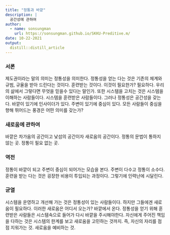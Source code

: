 ```yaml
---
title: "정통과 바깥"
description: |
  공간성에 관하여
author:
  - name: sonsungman
    url: https://sonsungman.github.io/SKKU-Preditive.m/
date: 10-22-2021
output:
  distill::distill_article
---
```


### 서론

제도권이라는 말의 의미는 정통성을 의미한다. 정통성을 얻는 다는 것은 기존의 체계와 규범, 규율을 받아 드린다는 것이다. 훈련받는 것이다. 이것이 필요한가? 필요하다. 우리의 삶에서 그렇다면 무엇을 믿을수 있다는 말인가. 또한 시스템을 고치는 것은 시스템을 이해하는 사람들이다. 시스템을 훈련받은 사람들이다. 그러나 정통성은 공간성을 갖는다. 바깥이 있기에 인사이더가 있다. 주변이 있기에 중심이 있다. 모든 사람들이 중심을 향해 뛰어드는 풍경은 어떤 의미를 갖는가? 

### 새로움에 관하여

바깥은 차가움의 공간이고 낯섬의 공간이자 새로움의 공간이다. 정통의 문법이 통하지 않는 곳. 정통이 필요 없는 곳.

### 역전

정통이 바깥이 되고 주변이 중심이 되어가는 모습을 본다. 주변이 다수고 정통이 소수다. 훈련을 받는 다는 것은 굉장한 비용이 투입되는 과정이다. 그렇기에 인력난에 시달린다.

### 균열

시스템을 운영하고 개선해 가는 것은 정통성이 있는 사람들이다. 하지만 그들에겐 새로움이 필요하다. 이러한 새로움은 어디서 오는가? 바깥에서 온다. 정통성을 얻기 위해 훈련받은 사람들은 시스템속으로 들어가 다시 바깥을 주시해야한다. 자신에게 주어진 책임을 다하는 것은 시스템의 한계를 보고 새로움을 고민하는 것까지. 즉, 자신의 자리를 점점 지워가는 것. 새로움을 예비하는 것.

